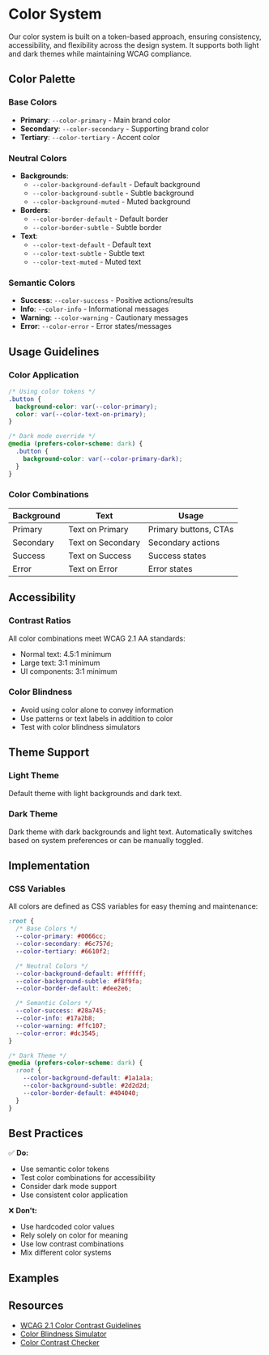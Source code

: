 
<Meta title="Foundation/Colors" />

# Color System

Our color system is built on a token-based approach, ensuring consistency, accessibility, and flexibility across the design system. It supports both light and dark themes while maintaining WCAG compliance.

## Color Palette

### Base Colors
- **Primary**: `--color-primary` - Main brand color
- **Secondary**: `--color-secondary` - Supporting brand color
- **Tertiary**: `--color-tertiary` - Accent color

### Neutral Colors
- **Backgrounds**: 
  - `--color-background-default` - Default background
  - `--color-background-subtle` - Subtle background
  - `--color-background-muted` - Muted background
- **Borders**: 
  - `--color-border-default` - Default border
  - `--color-border-subtle` - Subtle border
- **Text**:
  - `--color-text-default` - Default text
  - `--color-text-subtle` - Subtle text
  - `--color-text-muted` - Muted text

### Semantic Colors
- **Success**: `--color-success` - Positive actions/results
- **Info**: `--color-info` - Informational messages
- **Warning**: `--color-warning` - Cautionary messages
- **Error**: `--color-error` - Error states/messages

## Usage Guidelines

### Color Application
```css
/* Using color tokens */
.button {
  background-color: var(--color-primary);
  color: var(--color-text-on-primary);
}

/* Dark mode override */
@media (prefers-color-scheme: dark) {
  .button {
    background-color: var(--color-primary-dark);
  }
}
```

### Color Combinations
| Background | Text | Usage |
|------------|------|-------|
| Primary | Text on Primary | Primary buttons, CTAs |
| Secondary | Text on Secondary | Secondary actions |
| Success | Text on Success | Success states |
| Error | Text on Error | Error states |

## Accessibility

### Contrast Ratios
All color combinations meet WCAG 2.1 AA standards:
- Normal text: 4.5:1 minimum
- Large text: 3:1 minimum
- UI components: 3:1 minimum

### Color Blindness
- Avoid using color alone to convey information
- Use patterns or text labels in addition to color
- Test with color blindness simulators

## Theme Support

### Light Theme
Default theme with light backgrounds and dark text.

### Dark Theme
Dark theme with dark backgrounds and light text. Automatically switches based on system preferences or can be manually toggled.

## Implementation

### CSS Variables
All colors are defined as CSS variables for easy theming and maintenance:

```css
:root {
  /* Base Colors */
  --color-primary: #0066cc;
  --color-secondary: #6c757d;
  --color-tertiary: #6610f2;

  /* Neutral Colors */
  --color-background-default: #ffffff;
  --color-background-subtle: #f8f9fa;
  --color-border-default: #dee2e6;

  /* Semantic Colors */
  --color-success: #28a745;
  --color-info: #17a2b8;
  --color-warning: #ffc107;
  --color-error: #dc3545;
}

/* Dark Theme */
@media (prefers-color-scheme: dark) {
  :root {
    --color-background-default: #1a1a1a;
    --color-background-subtle: #2d2d2d;
    --color-border-default: #404040;
  }
}
```

## Best Practices

✅ **Do:**
- Use semantic color tokens
- Test color combinations for accessibility
- Consider dark mode support
- Use consistent color application

❌ **Don't:**
- Use hardcoded color values
- Rely solely on color for meaning
- Use low contrast combinations
- Mix different color systems

## Examples

<ColorTokens />

## Resources
- [WCAG 2.1 Color Contrast Guidelines](https://www.w3.org/WAI/WCAG21/Understanding/contrast-minimum.html)
- [Color Blindness Simulator](https://www.toptal.com/designers/colorfilter)
- [Color Contrast Checker](https://webaim.org/resources/contrastchecker/) 